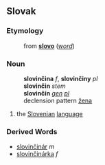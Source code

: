 ==Slovak==
===Etymology===
:from '''[[slovo#Slovak|slovo]]''' (''[[word]]'')
===Noun===
:'''slovinčina''' ''f'', '''slovinčiny''' ''pl''
:'''slovinčin''' ''stem''
:'''slovinčín''' ''[[genitive|gen]] [[plural|pl]]''
:declension pattern [[Slovak declension pattern žena|žena]]
# the [[Slovenian]] [[language]]
===Derived Words===
* [[slovinčinár]] ''m''
* [[slovinčinárka]] ''f''